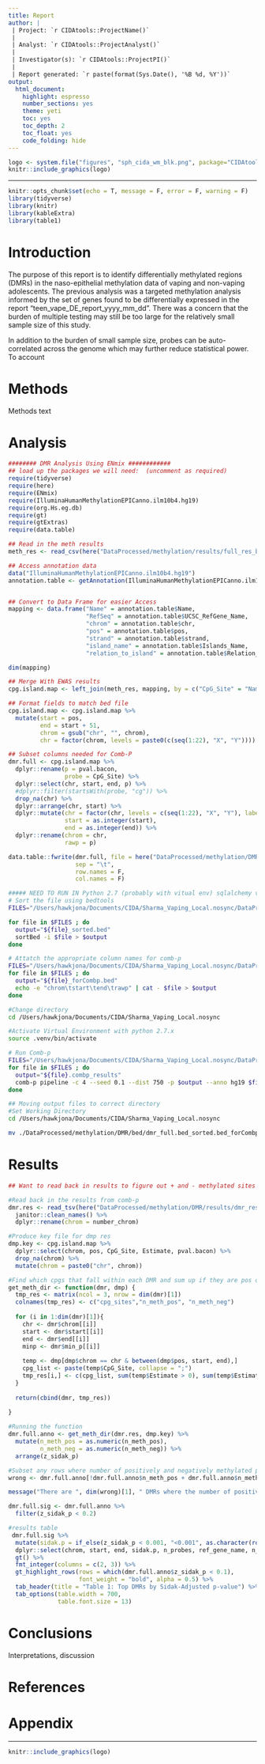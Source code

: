 ```yaml
---
title: Report
author: |
 | Project: `r CIDAtools::ProjectName()`
 |
 | Analyst: `r CIDAtools::ProjectAnalyst()`
 |
 | Investigator(s): `r CIDAtools::ProjectPI()`
 |
 | Report generated: `r paste(format(Sys.Date(), '%B %d, %Y'))`
output:
  html_document:
    highlight: espresso
    number_sections: yes
    theme: yeti
    toc: yes
    toc_depth: 2
    toc_float: yes
    code_folding: hide
---
```


```r
logo <- system.file("figures", "sph_cida_wm_blk.png", package="CIDAtools")
knitr::include_graphics(logo)
```

---

```r
knitr::opts_chunk$set(echo = T, message = F, error = F, warning = F)
library(tidyverse)
library(knitr)
library(kableExtra)
library(table1)
```

# Introduction

The purpose of this report is to identify differentially methylated regions (DMRs) in the naso-epithelial methylation data of vaping and non-vaping adolescents. The previous analysis was a targeted methylation analysis informed by the set of genes found to be differentially expressed in the report "teen_vape_DE_report_yyyy_mm_dd". There was a concern that the burden of multiple testing may still be too large for the relatively small sample size of this study. 

In addition to the burden of small sample size, probes can be auto-correlated across the genome which may further reduce statistical power. To account 

# Methods

Methods text

# Analysis
```r
######## DMR Analysis Using ENmix ############
## load up the packages we will need:  (uncomment as required)
require(tidyverse)
require(here)
require(ENmix)
require(IlluminaHumanMethylationEPICanno.ilm10b4.hg19)
require(org.Hs.eg.db)
require(gt)
require(gtExtras)
require(data.table)

## Read in the meth results
meth_res <- read_csv(here("DataProcessed/methylation/results/full_res_bacon_2022_12_01.csv")) 

## Access annotation data
data("IlluminaHumanMethylationEPICanno.ilm10b4.hg19")
annotation.table <- getAnnotation(IlluminaHumanMethylationEPICanno.ilm10b4.hg19)


## Convert to Data Frame for easier Access
mapping <- data.frame("Name" = annotation.table$Name,
                      "RefSeq" = annotation.table$UCSC_RefGene_Name,
                      "chrom" = annotation.table$chr,
                      "pos" = annotation.table$pos, 
                      "strand" = annotation.table$strand,
                      "island_name" = annotation.table$Islands_Name,
                      "relation_to_island" = annotation.table$Relation_to_Island)

dim(mapping)

## Merge With EWAS results 
cpg.island.map <- left_join(meth_res, mapping, by = c("CpG_Site" = "Name"))

## Format fields to match bed file 
cpg.island.map <- cpg.island.map %>% 
  mutate(start = pos,
         end = start + 51,
         chrom = gsub("chr", "", chrom),
         chr = factor(chrom, levels = paste0(c(seq(1:22), "X", "Y"))))

## Subset columns needed for Comb-P
dmr.full <- cpg.island.map %>%
  dplyr::rename(p = pval.bacon,
                probe = CpG_Site) %>% 
  dplyr::select(chr, start, end, p) %>% 
  #dplyr::filter(startsWith(probe, "cg")) %>% 
  drop_na(chr) %>% 
  dplyr::arrange(chr, start) %>% 
  dplyr::mutate(chr = factor(chr, levels = c(seq(1:22), "X", "Y"), labels = c(paste0("chr", seq(1,22)), "chrX", "chrY")),
                start = as.integer(start),
                end = as.integer(end)) %>% 
  dplyr::rename(chrom = chr,
                rawp = p)

data.table::fwrite(dmr.full, file = here("DataProcessed/methylation/DMR/bed/dmr_full.bed"),
                   sep = "\t",
                   row.names = F,
                   col.names = F)
```

```bash
##### NEED TO RUN IN Python 2.7 (probably with vitual env) sqlalchemy version = 1.0
# Sort the file using bedtools
FILES="/Users/hawkjona/Documents/CIDA/Sharma_Vaping_Local.nosync/DataProcessed/methylation/DMR/bed/*.bed"

for file in $FILES ; do
  output="${file}_sorted.bed"
  sortBed -i $file > $output
done

# Attatch the appropriate column names for comb-p
FILES="/Users/hawkjona/Documents/CIDA/Sharma_Vaping_Local.nosync/DataProcessed/methylation/DMR/bed/*_sorted.bed"
for file in $FILES ; do
  output="${file}_forCombp.bed"
  echo -e "chrom\tstart\tend\trawp" | cat - $file > $output
done

#Change directory
cd /Users/hawkjona/Documents/CIDA/Sharma_Vaping_Local.nosync

#Activate Virtual Environment with python 2.7.x
source .venv/bin/activate

# Run Comb-p
FILES="/Users/hawkjona/Documents/CIDA/Sharma_Vaping_Local.nosync/DataProcessed/methylation/DMR/bed/*_forCombp.bed"
for file in $FILES ; do
  output="${file}.combp_results"
  comb-p pipeline -c 4 --seed 0.1 --dist 750 -p $output --anno hg19 $file
done

## Moving output files to correct directory
#Set Working Directory
cd /Users/hawkjona/Documents/CIDA/Sharma_Vaping_Local.nosync

mv ./DataProcessed/methylation/DMR/bed/dmr_full.bed_sorted.bed_forCombp.bed.combp_results.anno.hg19.bed ./DataProcessed/methylation/DMR/results/dmr_res_py.bed
```

# Results 

```r
## Want to read back in results to figure out + and - methylated sites in each DMR

#Read back in the results from comb-p
dmr.res <- read_tsv(here("DataProcessed/methylation/DMR/results/dmr_res_py.bed")) %>% 
  janitor::clean_names() %>% 
  dplyr::rename(chrom = number_chrom)

#Produce key file for dmp res
dmp.key <- cpg.island.map %>% 
  dplyr::select(chrom, pos, CpG_Site, Estimate, pval.bacon) %>%
  drop_na(chrom) %>% 
  mutate(chrom = paste0("chr", chrom))

#Find which cpgs that fall within each DMR and sum up if they are pos or neg methylated
get_meth_dir <- function(dmr, dmp) {
  tmp_res <- matrix(ncol = 3, nrow = dim(dmr)[1])
  colnames(tmp_res) <- c("cpg_sites","n_meth_pos", "n_meth_neg")
  
  for (i in 1:dim(dmr)[1]){
    chr <- dmr$chrom[[i]]
    start <- dmr$start[[i]]
    end <- dmr$end[[i]]
    minp <- dmr$min_p[[i]]
    
    temp <- dmp[dmp$chrom == chr & between(dmp$pos, start, end),]
    cpg_list <- paste(temp$CpG_Site, collapse = ";")
    tmp_res[i,] <- c(cpg_list, sum(temp$Estimate > 0), sum(temp$Estimate < 0))
  }
  
  return(cbind(dmr, tmp_res))
  
}

#Running the function 
dmr.full.anno <- get_meth_dir(dmr.res, dmp.key) %>% 
  mutate(n_meth_pos = as.numeric(n_meth_pos),
         n_meth_neg = as.numeric(n_meth_neg)) %>% 
  arrange(z_sidak_p)

#Subset any rows where number of positively and negatively methylated probes does not sum to n_probes
wrong <- dmr.full.anno[!dmr.full.anno$n_meth_pos + dmr.full.anno$n_meth_neg == dmr.full.anno$n_probes,]

message("There are ", dim(wrong)[1], " DMRs where the number of positively and negatively methylated probes do not sum to n_probes. There p-values are >", round(min(wrong$z_sidak_p), 2), ".")
```


```r

dmr.full.sig <- dmr.full.anno %>%
  filter(z_sidak_p < 0.2)

#results table
 dmr.full.sig %>% 
  mutate(sidak.p = if_else(z_sidak_p < 0.001, "<0.001", as.character(round(z_sidak_p, 3)))) %>% 
  dplyr::select(chrom, start, end, sidak.p, n_probes, ref_gene_name, n_meth_pos, n_meth_neg) %>% 
  gt() %>% 
  fmt_integer(columns = c(2, 3)) %>% 
  gt_highlight_rows(rows = which(dmr.full.anno$z_sidak_p < 0.1), 
                    font_weight = "bold", alpha = 0.5) %>% 
  tab_header(title = "Table 1: Top DMRs by Sidak-Adjusted p-value") %>% 
  tab_options(table.width = 700,
              table.font.size = 13)
```


# Conclusions

Interpretations, discussion

# References


# Appendix

<!-- footer -->

---

```r
knitr::include_graphics(logo)
```


